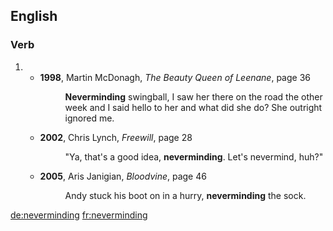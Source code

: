 ==English==

===Verb===
{{head|en|present participle}}

# {{present participle of|nevermind|lang=en|nocat=1}}
#* '''1998''', Martin McDonagh, ''The Beauty Queen of Leenane'', page 36
#*: '''Neverminding''' swingball, I saw her there on the road the other week and I said hello to her and what did she do? She outright ignored me.
#* '''2002''', Chris Lynch, ''Freewill'', page 28
#*:"Ya, that's a good idea, '''neverminding'''. Let's nevermind, huh?"
#* '''2005''', Aris Janigian, ''Bloodvine'', page 46
#*: Andy stuck his boot on in a hurry, '''neverminding''' the sock.

[[de:neverminding]]
[[fr:neverminding]]
